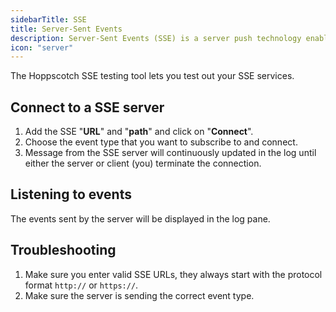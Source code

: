 ```yaml
---
sidebarTitle: SSE
title: Server-Sent Events
description: Server-Sent Events (SSE) is a server push technology enabling a client to receive automatic updates from a server via HTTP connection.
icon: "server"
---
```


The Hoppscotch SSE testing tool lets you test out your SSE services.

## Connect to a SSE server

1. Add the SSE "**URL**" and "**path**" and click on "**Connect**".
2. Choose the event type that you want to subscribe to and connect.
3. Message from the SSE server will continuously updated in the log until either the server or client (you) terminate the connection.

## Listening to events

The events sent by the server will be displayed in the log pane.

## Troubleshooting

1. Make sure you enter valid SSE URLs, they always start with the protocol format `http://` or `https://`.
2. Make sure the server is sending the correct event type.
